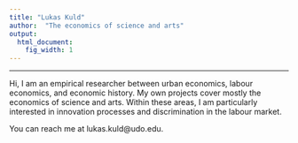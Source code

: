 ```yaml
---
title: "Lukas Kuld"
author:  "The economics of science and arts"
output:
  html_document:
    fig_width: 1
---
```


----
Hi, I am an empirical researcher between urban economics, labour economics, and economic history. My own projects cover mostly the economics of science and arts. Within these areas, I am particularly interested in innovation processes and discrimination in the labour market.

You can reach me at lukas.kuld@udo.edu.